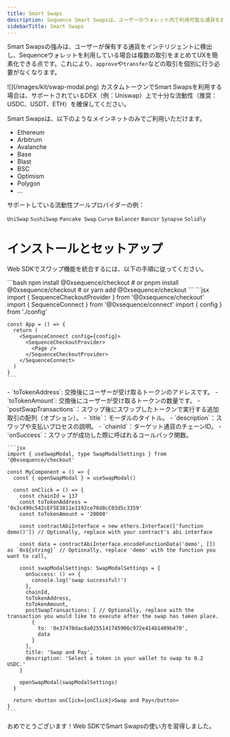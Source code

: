```yaml
---
title: Smart Swaps
description: Sequence Smart Swapsは、ユーザーのウォレット内で利用可能な通貨を自動的に検出し、ターゲット通貨へスワップします。開発者はターゲット通貨を指定するだけで、UIやフローも含めてSequenceがWeb SDKを通じてすべて処理します。
sidebarTitle: Smart Swaps
---
```


Smart Swapsの強みは、ユーザーが保有する通貨をインテリジェントに検出し、Sequenceウォレットを利用している場合は複数の取引をまとめてUXを簡素化できる点です。これにより、`approve`や`transfer`などの取引を個別に行う必要がなくなります。

<Frame>
  ![](/images/kit/swap-modal.png)
</Frame>

<Note>
  カスタムトークンでSmart Swapsを利用する場合は、サポートされているDEX（例：Uniswap）上で十分な流動性（推奨：USDC、USDT、ETH）を確保してください。
</Note>

Smart Swapsは、以下のようなメインネットのみでご利用いただけます。
- Ethereum
- Arbitrum
- Avalanche
- Base
- Blast
- BSC
- Optimism
- Polygon
- ...

サポートしている流動性プールプロバイダーの例：

`UniSwap` `SushiSwap` `Pancake Swap` `Curve` `Balancer` `Bancor` `Synapse` `Solidly`

# インストールとセットアップ
Web SDKでスワップ機能を統合するには、以下の手順に従ってください。

<Steps>
  <Step title="@0xsequence/checkout ライブラリをインストールする">
    ```bash
    npm install @0xsequence/checkout
    # or
    pnpm install @0xsequence/checkout
    # or
    yarn add @0xsequence/checkout
    ```
  </Step>

  <Step title="アプリ内で `SequenceConnect` プロバイダーの下に `SequenceCheckoutProvider` を配置する：">
    ```jsx
    import { SequenceCheckoutProvider } from '@0xsequence/checkout'
    import { SequenceConnect } from '@0xsequence/connect'
    import { config } from './config'

    const App = () => {
      return (
        <SequenceConnect config={config}>
          <SequenceCheckoutProvider>
            <Page />
          </SequenceCheckoutProvider>
        </SequenceConnect>
      )
    }
    ```
  </Step>

  <Step title="スワップの依存関係とロジックをインポートする">
    - `toTokenAddress`: 交換後にユーザーが受け取るトークンのアドレスです。
    - `toTokenAmount`: 交換後にユーザーが受け取るトークンの数量です。
    - `postSwapTransactions`：スワップ後にスワップしたトークンで実行する追加取引の配列（オプション）。
    - `title`：モーダルのタイトル。
    - `description`：スワップや支払いプロセスの説明。
    - `chainId`：ターゲット通貨のチェーンID。
    - `onSuccess`：スワップが成功した際に呼ばれるコールバック関数。

    ```jsx
    import { useSwapModal, type SwapModalSettings } from '@0xsequence/checkout'

    const MyComponent = () => {
      const { openSwapModal } = useSwapModal()

      const onClick = () => {
        const chainId = 137
        const toTokenAddress = '0x3c499c542cEF5E3811e1192ce70d8cC03d5c3359'
        const toTokenAmount = '20000'

        const contractAbiInterface = new ethers.Interface(['function demo()']) // Optionally, replace with your contract's abi interface

        const data = contractAbiInterface.encodeFunctionData('demo', []) as `0x${string}` // Optionally, replace 'demo' with the function you want to call,

        const swapModalSettings: SwapModalSettings = {
          onSuccess: () => {
            console.log('swap successful!')
          },
          chainId,
          toTokenAddress,
          toTokenAmount,
          postSwapTransactions: [ // Optionally, replace with the transaction you would like to execute after the swap has taken place.
            {
              to: '0x37470dac8a0255141745906c972e414b1409b470',
              data
            }
          ],
          title: 'Swap and Pay',
          description: 'Select a token in your wallet to swap to 0.2 USDC.'
        }

        openSwapModal(swapModalSettings)
      }

      return <button onClick={onClick}>Swap and Pay</button>
    }
    ```
  </Step>
</Steps>

おめでとうございます！Web SDKでSmart Swapsの使い方を習得しました。